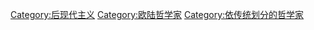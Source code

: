 [[Category:后现代主义|Category:后现代主义]]
[[Category:欧陆哲学家|Category:欧陆哲学家]]
[[Category:依传统划分的哲学家|Category:依传统划分的哲学家]]